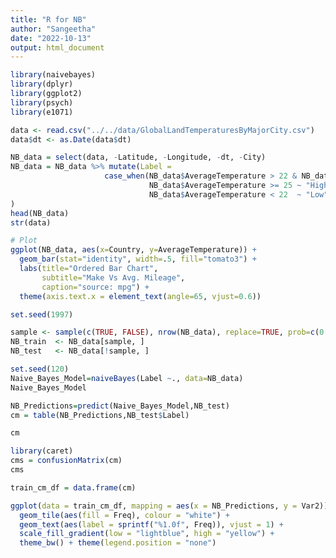```yaml
---
title: "R for NB"
author: "Sangeetha"
date: "2022-10-13"
output: html_document
---
```


```r
library(naivebayes)
library(dplyr)
library(ggplot2)
library(psych)
library(e1071)
```



```r
data <- read.csv("../../data/GlobalLandTemperaturesByMajorCity.csv")
data$dt <- as.Date(data$dt)

NB_data = select(data, -Latitude, -Longitude, -dt, -City)
NB_data = NB_data %>% mutate(Label =
                     case_when(NB_data$AverageTemperature > 22 & NB_data$AverageTemperature < 25  ~ "Normal", 
                               NB_data$AverageTemperature >= 25 ~ "High",
                               NB_data$AverageTemperature < 22  ~ "Low")
)
head(NB_data)
str(data)
```
```r

# Plot
ggplot(NB_data, aes(x=Country, y=AverageTemperature)) + 
  geom_bar(stat="identity", width=.5, fill="tomato3") + 
  labs(title="Ordered Bar Chart", 
       subtitle="Make Vs Avg. Mileage", 
       caption="source: mpg") + 
  theme(axis.text.x = element_text(angle=65, vjust=0.6))
```


```r
set.seed(1997)

sample <- sample(c(TRUE, FALSE), nrow(NB_data), replace=TRUE, prob=c(0.8,0.2))
NB_train  <- NB_data[sample, ]
NB_test   <- NB_data[!sample, ]
```



```r
set.seed(120)
Naive_Bayes_Model=naiveBayes(Label ~., data=NB_data)
Naive_Bayes_Model
```

```r
NB_Predictions=predict(Naive_Bayes_Model,NB_test)
cm = table(NB_Predictions,NB_test$Label)
```

```r
cm
```

```r
library(caret)
cms = confusionMatrix(cm)
cms

```

```r
train_cm_df = data.frame(cm)

ggplot(data = train_cm_df, mapping = aes(x = NB_Predictions, y = Var2)) +
  geom_tile(aes(fill = Freq), colour = "white") +
  geom_text(aes(label = sprintf("%1.0f", Freq)), vjust = 1) +
  scale_fill_gradient(low = "lightblue", high = "yellow") +
  theme_bw() + theme(legend.position = "none")
```